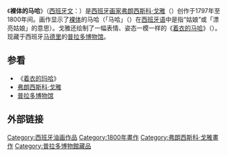 {{Painting| image_file=Goya_Maja_naga2.jpg
| title=裸体的马哈
| artist=[[弗朗西斯科·戈雅|弗朗西斯科·戈雅]]
| year=1797年–1800年
| type=[[油画|油画]]
| height_metric=97
| width_metric=190
| city=[[马德里|马德里]]
| museum=[[普拉多博物馆|普拉多博物馆]]}}
《'''裸体的马哈'''》（[[西班牙文|西班牙文]]：{{lang|es|''La maja desnuda''}}）是[[西班牙|西班牙]][[画家|画家]][[弗朗西斯科·戈雅|弗朗西斯科·戈雅]]（{{lang|es|Francisco de Goya}}）创作于1797年至1800年间。画作显示了[[裸体|裸体]]的马哈（「马哈」（{{lang|es|maja}}）在[[西班牙语|西班牙语]]中是指“姑娘”或「漂亮姑娘」的意思）。戈雅还绘制了一幅表情、姿态一模一样的《[[着衣的马哈|着衣的马哈]]》（{{lang|es|''La maja vestida''}}）。现藏于西班牙[[马德里|马德里]]的[[普拉多博物馆|普拉多博物馆]]。

==参看==
*《[[着衣的玛哈|着衣的玛哈]]》
*[[弗朗西斯科·戈雅|弗朗西斯科·戈雅]]
*[[普拉多博物馆|普拉多博物馆]]

==外部链接==

{{paint-stub}}
[[Category:西班牙油画作品|Category:西班牙油画作品]]
[[Category:1800年畫作|Category:1800年畫作]]
[[Category:弗朗西斯科·戈雅畫作|Category:弗朗西斯科·戈雅畫作]]
[[Category:普拉多博物館藏品|Category:普拉多博物館藏品]]